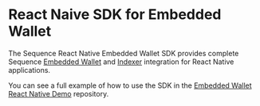 # React Naive SDK for Embedded Wallet

The Sequence React Native Embedded Wallet SDK provides complete Sequence [Embedded Wallet](/solutions/wallets/embedded-wallet/overview) and [Indexer](/api/indexer/overview) integration for React Native applications.

You can see a full example of how to use the SDK in the [Embedded Wallet React Native Demo](https://github.com/0xsequence/demo-waas-react-native) repository.
